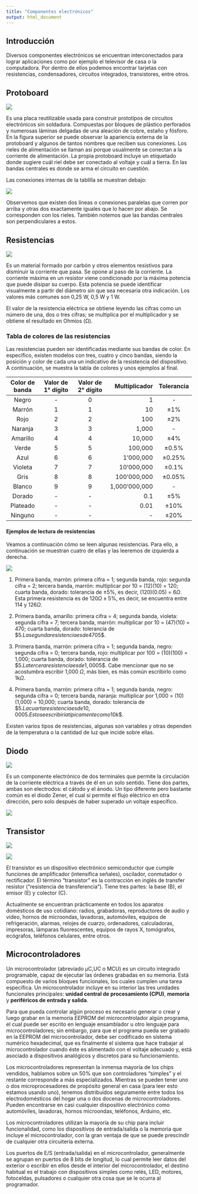 ```yaml
---
title: "Componentes electrónicos"
output: html_document
---
```


## Introducción

Diversos componentes electrónicos se encuentran interconectados para lograr aplicaciones como por ejemplo el televisor de casa o la computadora. Por dentro de ellos podemos encontrar tarjetas con resistencias, condensadores, circuitos integrados, transistores, entre otros.

## Protoboard

![](images/058-proto-real.png)

Es una placa reutilizable usada para construir prototipos de circuitos electrónicos sin soldadura. Compuestas por bloques de plástico perforados y numerosas láminas delgadas de una aleación de cobre, estaño y fósforo. En la figura superior se puede observar la apariencia externa de la protoboard y algunos de tantos nombres que reciben sus conexiones. Los rieles de alimentación se llaman así porque usualmente se conectan a la corriente de alimentación. La propia protoboard incluye un etiquetado donde sugiere cuál riel debe ser conectado al voltaje y cuál a tierra. En las bandas centrales es donde se arma el circuito en cuestión. 

Las conexiones internas de la tablilla se muestran debajo:

![](images/059-proto-interna.png)

Observemos que existen dos líneas o conexiones paralelas que corren por arriba y otras dos exactamente iguales que lo hacen por abajo. Se corresponden con los rieles. También notemos que las bandas centrales son perpendiculares a estos.

## Resistencias

![](images/062-resistencia.png)

Es un material formado por carbón y otros elementos resistivos para disminuir la corriente que pasa. Se opone al paso de la corriente. La corriente máxima en un resistor viene condicionado por la máxima potencia que puede disipar su cuerpo. Esta potencia se puede identificar visualmente a partir del diámetro sin que sea necesaria otra indicación. Los valores más comunes son 0,25 W, 0,5 W y 1 W.

El valor de la resistencia eléctrica se obtiene leyendo las cifras como un número de una, dos o tres cifras; se multiplica por el multiplicador y se obtiene el resultado en Ohmios (Ω).

### Tabla de colores de las resistencias

Las resistencias pueden ser identificadas mediante sus bandas de color. En específico, existen modelos con tres, cuatro y cinco bandas, siendo la posición y color de cada una un indicativo de la resistencia del dispositivo. A continuación, se muestra la tabla de colores y unos ejemplos al final.

| Color de banda | Valor de 1° dígito | Valor de 2° dígito | Multiplicador | Tolerancia |
| :------------: | :----------------: | :----------------: | ------------: | :--------: | 
| Negro | - | 0 | 1 | - |
| Marrón | 1 | 1 | 10 | $\pm1$% |
| Rojo | 2 | 2 | 100 | $\pm2$% |
| Naranja | 3 | 3 | 1,000 | - |
| Amarillo | 4 | 4 | 10,000 | $\pm4$% |
| Verde | 5 | 5 | 100,000 | $\pm0.5$% |
| Azul | 6 | 6| 1'000,000 | $\pm0.25$% |
| Violeta | 7 | 7 | 10'000,000 | $\pm0.1$% |
| Gris | 8 | 8 | 100'000,000 | $\pm0.05$% |
| Blanco | 9 | 9 | 1,000'000,000 | - |
| Dorado | - | - | 0.1 | $\pm5$% |
| Plateado | - | - | 0.01 | $\pm10$% |
| Ninguno | - | - | - | $\pm20$% |

#### Ejemplos de lectura de resistencias

Veamos a continuación cómo se leen algunas resistencias. Para ello, a continuación se muestran cuatro de ellas y las leeremos de izquierda a derecha.

![](images/063-resistencias.png)

1. Primera banda, marrón: primera cifra = 1; segunda banda, rojo: segunda cifra = 2; tercera banda, marrón: multiplicar por 10 = (12)(10) = 120; cuarta banda, dorado: tolerancia de $\pm5$%, es decir, (120)(0.05) = 6$\Omega$. Esta primera resistencia es de 120$\Omega\pm5$%, es decir, se encuentra entre 114 y 126$\Omega$.

2. Primera banda, amarillo: primera cifra = 4; segunda banda, violeta: segunda cifra = 7; tercera banda, marrón: multiplicar por 10 = (47)(10) = 470; cuarta banda, dorado: tolerancia de $\pm$5%, es decir, (470)(0.05) = 23.5$\Omega$. La segunda resistencia es de 470$\Omega\pm$5%, es decir, se encuentra entre 446.5 y 493.5$\Omega$.

3. Primera banda, marrón: primera cifra = 1; segunda banda, negro: segunda cifra = 0; tercera banda, rojo: multiplicar por 100 = (10)(100) = 1,000; cuarta banda, dorado: tolerancia de $\pm$5%, es decir, (1,000)(0.05) = 50$\Omega$. La tercera resistencia es de 1,000$\Omega\pm$5%, es decir, se encuentra entre 950 y 1,050$\Omega$. Cabe mencionar que no se acostumbra escribir 1,000 $\Omega$, más bien, es más común escribirlo como 1k$\Omega$.

4. Primera banda, marrón: primera cifra = 1; segunda banda, negro: segunda cifra = 0; tercera banda, naranja: multiplicar por 1,000 = (10)(1,000) = 10,000; cuarta banda, dorado: tolerancia de $\pm$5%, es decir, (10,000)(0.05) = 500$\Omega$. La cuarta resistencia es de 10,000$\Omega\pm$5%, es decir, se encuentra entre 9,500 y 10,500$\Omega$. Esto se escribiría típicamente como 10k$\Omega$.

Existen varios tipos de resistencias, algunas son variables y otras dependen de la temperatura o la cantidad de luz que incide sobre ellas.

## Diodo

![](images/064-diodo.png)

Es un componente electrónico de dos terminales que permite la circulación de la corriente eléctrica a través de él en un solo sentido. Tiene dos partes, ambas son electrodos: el cátodo y el ánodo. Un tipo diferente pero bastante común es el diodo Zener, el cual sí permite el flujo eléctrico en otra dirección, pero solo después de haber superado un voltaje específico.

![](images/064-diodo2.png)

## Transistor

![](images/066-transistor-npn_1.png) 

![](images/067-transistor-pnp_1.png)

El transistor es un dispositivo electrónico semiconductor que cumple funciones de amplificador (intensifica señales), oscilador, conmutador o rectificador. El término "transistor" es la contracción en inglés de transfer resistor ("resistencia de transferencia"). Tiene tres partes: la base (B), el emisor (E) y colector (C). 

Actualmente se encuentran prácticamente en todos los aparatos domésticos de uso cotidiano: radios, grabadoras, reproductores de audio y video, hornos de microondas, lavadoras, automóviles, equipos de refrigeración, alarmas, relojes de cuarzo, ordenadores, calculadoras, impresoras, lámparas fluorescentes, equipos de rayos X, tomógrafos, ecógrafos, teléfonos celulares, entre otros.


## Microcontroladores

Un microcontrolador (abreviado μC,UC o MCU) es un circuito integrado programable, capaz de ejecutar las órdenes grabadas en su memoria. Está compuesto de varios bloques funcionales, los cuales cumplen una tarea específica. Un microcontrolador incluye en su interior las tres unidades funcionales principales: __unidad central de procesamiento (CPU)__, __memoria__ y __periféricos de entrada y salida__.

Para que pueda controlar algún proceso es necesario generar o crear y luego grabar en la memoria _EEPROM_ del microcontrolador algún programa, el cual puede ser escrito en lenguaje ensamblador u otro lenguaje para microcontroladores; sin embargo, para que el programa pueda ser grabado en la EEPROM del microcontrolador, debe ser codificado en sistema numérico hexadecimal, que es finalmente el sistema que hace trabajar al microcontrolador cuando éste es alimentado con el voltaje adecuado y, está asociado a dispositivos analógicos y discretos para su funcionamiento.

Los microcontroladores representan la inmensa mayoría de los chips vendidos, hablamos sobre un 50% que son controladores "simples" y el restante corresponde a más especializados. Mientras se pueden tener uno o dos microprocesadores de propósito general en casa (para leer esto estamos usando uno), tenemos distribuidos seguramente entre todos los electrodomésticos del hogar una o dos docenas de microcontroladores. Pueden encontrarse en casi cualquier dispositivo electrónico como automóviles, lavadoras, hornos microondas, teléfonos, Arduino, etc.

Los microcontroladores utilizan la mayoría de su chip para incluir funcionalidad, como los dispositivos de entrada/salida o la memoria que incluye el microcontrolador, con la gran ventaja de que se puede prescindir de cualquier otra circuitería externa.

Los puertos de E/S (entrada/salida) en el microcontrolador, generalmente se agrupan en puertos de 8 bits de longitud, lo cual permite leer datos del exterior o escribir en ellos desde el interior del microcontrolador, el destino habitual es el trabajo con dispositivos simples como relés, LED, motores, fotoceldas, pulsadores o cualquier otra cosa que se le ocurra al programador.


